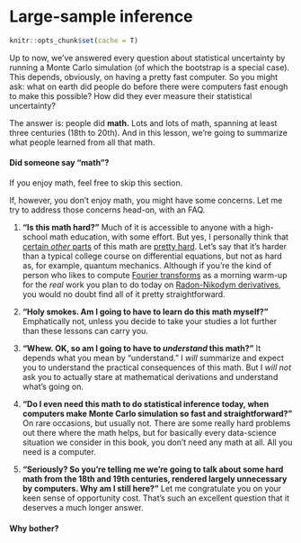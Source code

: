 # Large-sample inference

```r
knitr::opts_chunk$set(cache = T)
```

Up to now, we've answered every question about statistical uncertainty by running a Monte Carlo simulation (of which the bootstrap is a special case).  This depends, obviously, on having a pretty fast computer.  So you might ask: what on earth did people do before there were computers fast enough to make this possible?  How did they ever measure their statistical uncertainty?  

The answer is: people did __math.__  Lots and lots of math, spanning at least three centuries (18th to 20th).  And in this lesson, we're going to summarize what people learned from all that math.  

#### Did someone say "math"? {-}

If you enjoy math, feel free to skip this section.

If, however, you don't enjoy math, you might have some concerns.  Let me try to address those concerns head-on, with an FAQ.

(1) __"Is this math hard?"__  Much of it is accessible to anyone with a high-school math education, with some effort.  But yes, I personally think that [certain _other_ parts](https://www.cs.toronto.edu/~yuvalf/CLT.pdf) of this math are [pretty hard](https://shoichimidorikawa.github.io/Lec/ProbDistr/t-e.pdf).  Let's say that it's harder than a typical college course on differential equations, but not as hard as, for example, quantum mechanics.  Although if you're the kind of person who likes to compute [Fourier transforms](https://en.wikipedia.org/wiki/Characteristic_function_(probability_theory)) as a morning warm-up for the _real_ work you plan to do today on [Radon-Nikodym derivatives](https://en.wikipedia.org/wiki/Radon%E2%80%93Nikodym_theorem), you would no doubt find all of it pretty straightforward.

(2) __"Holy smokes.  Am I going to have to learn do this math myself?"__ Emphatically not, unless you decide to take your studies a lot further than these lessons can carry you.  

(3) __"Whew.  OK, so am I going to have to _understand_ this math?"__  It depends what you mean by "understand."  I _will_ summarize and expect you to understand the practical consequences of this math.  But I _will not_ ask you to actually stare at mathematical derivations and understand what's going on.  

(4) __"Do I even need this math to do statistical inference today, when computers make Monte Carlo simulation so fast and straightforward?"__  On rare occasions, but usually not.  There are some really hard problems out there where the math helps, but for basically every data-science situation we consider in this book, you don't need any math at all.  All you need is a computer.  

(5) __"Seriously?  So you're telling me we're going to talk about some hard math from the 18th and 19th centuries, rendered largely unnecessary by computers.  Why am I still here?"__  Let me congratulate you on your keen sense of opportunity cost.  That's such an excellent question that it deserves a much longer answer.  


#### Why bother? {-}

